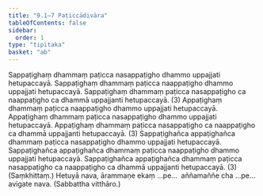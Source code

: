 ```yaml
---
title: "9.1–7 Paṭiccādivāra"
tableOfContents: false
sidebar:
  order: 1
type: "tipitaka"
basket: "ab"
---
```



<DynamicBreadcrumb />

<Division number="12">

<Paragraph number="37">
Sappaṭighaṃ dhammaṃ paṭicca nasappaṭigho dhammo uppajjati hetupaccayā. Sappaṭighaṃ dhammaṃ paṭicca naappaṭigho dhammo uppajjati hetupaccayā. Sappaṭighaṃ dhammaṃ paṭicca nasappaṭigho ca naappaṭigho ca dhammā uppajjanti hetupaccayā. (3)
</Paragraph>

<Paragraph number="38">
Appaṭighaṃ dhammaṃ paṭicca naappaṭigho dhammo uppajjati hetupaccayā. Appaṭighaṃ dhammaṃ paṭicca nasappaṭigho dhammo uppajjati hetupaccayā. Appaṭighaṃ dhammaṃ paṭicca nasappaṭigho ca naappaṭigho ca dhammā uppajjanti hetupaccayā. (3)
</Paragraph>

<Paragraph number="39">
Sappaṭighañca appaṭighañca dhammaṃ paṭicca nasappaṭigho dhammo uppajjati hetupaccayā. Sappaṭighañca appaṭighañca dhammaṃ paṭicca naappaṭigho dhammo uppajjati hetupaccayā. Sappaṭighañca appaṭighañca dhammaṃ paṭicca nasappaṭigho ca naappaṭigho ca dhammā uppajjanti hetupaccayā. (3) (Saṃkhittaṃ.)
</Paragraph>

<Paragraph number="40">
Hetuyā nava, ārammaṇe ekaṃ …pe…  aññamaññe cha …pe…  avigate nava. (Sabbattha vitthāro.)
</Paragraph>
</Division>